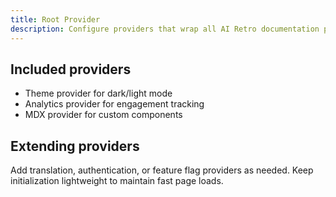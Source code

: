 ```yaml
---
title: Root Provider
description: Configure providers that wrap all AI Retro documentation pages.
---
```


## Included providers

- Theme provider for dark/light mode
- Analytics provider for engagement tracking
- MDX provider for custom components

## Extending providers

Add translation, authentication, or feature flag providers as needed. Keep initialization lightweight to maintain fast page loads.

